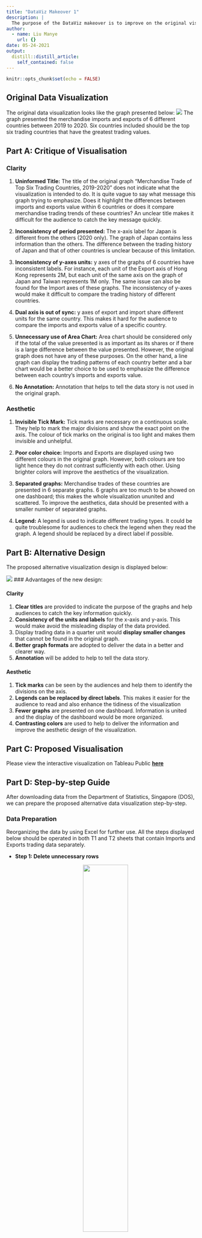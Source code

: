 ```yaml
---
title: "DataViz Makeover 1"
description: |
  The purpose of the DataViz makeover is to improve on the original visualization. The limitations of the original graph will be pointed out. An alternative data to solve the original issues. 
author:
  - name: Liu Manye
    url: {}
date: 05-24-2021
output:
  distill::distill_article:
    self_contained: false
---
```



```r
knitr::opts_chunk$set(echo = FALSE)
```

## Original Data Visualization

The original data visualization looks like the graph presented below:
![](img/image01.jpg)
The graph presented the merchandise imports and exports of 6 different countries between 2019 to 2020. Six countries included should be the top six trading countries that have the greatest trading values. 


## Part A: Critique of Visualisation

### Clarity

1. **Uninformed Title:** The title of the original graph “Merchandise Trade of Top Six Trading Countries, 2019-2020” does not indicate what the visualization is intended to do. It is quite vague to say what message this graph trying to emphasize. Does it highlight the differences between imports and exports value within 6 countries or does it compare merchandise trading trends of these countries? An unclear title makes it difficult for the audience to catch the key message quickly. 

2. **Inconsistency of period presented:** The x-axis label for Japan is different from the others (2020 only). The graph of Japan contains less information than the others. The difference between the trading history of Japan and that of other countries is unclear because of this limitation.

3. **Inconsistency of y-axes units:** y axes of the graphs of 6 countries have inconsistent labels. For instance, each unit of the Export axis of Hong Kong represents 2M, but each unit of the same axis on the graph of Japan and Taiwan represents 1M only. The same issue can also be found for the Import axes of these graphs. The inconsistency of y-axes would make it difficult to compare the trading history of different countries.

4. **Dual axis is out of sync:** y axes of export and import share different units for the same country. This makes it hard for the audience to compare the imports and exports value of a specific country.

5. **Unnecessary use of Area Chart:** Area chart should be considered only if the total of the value presented is as important as its shares or if there is a large difference between the value presented. However, the original graph does not have any of these purposes. On the other hand, a line graph can display the trading patterns of each country better and a bar chart would be a better choice to be used to emphasize the difference between each country’s imports and exports value. 

6. **No Annotation:** Annotation that helps to tell the data story is not used in the original graph.


### Aesthetic

1. **Invisible Tick Mark:** Tick marks are necessary on a continuous scale. They help to mark the major divisions and show the exact point on the axis. The colour of tick marks on the original is too light and makes them invisible and unhelpful. 

2. **Poor color choice:** Imports and Exports are displayed using two different colours in the original graph. However, both colours are too light hence they do not contrast sufficiently with each other. Using brighter colors will improve the aesthetics of the visualization. 

3. **Separated graphs:** Merchandise trades of these countries are presented in 6 separate graphs. 6 graphs are too much to be showed on one dashboard; this makes the whole visualization ununited and scattered. To improve the aesthetics, data should be presented with a smaller number of separated graphs.

4. **Legend:** A legend is used to indicate different trading types. It could be quite troublesome for audiences to check the legend when they read the graph. A legend should be replaced by a direct label if possible.



## Part B: Alternative Design

The proposed alternative visualization design is displayed below:

![](img/image02.jpg)
### Advantages of the new design: 

#### Clarity

1. **Clear titles** are provided to indicate the purpose of the graphs and help audiences to catch the key information quickly.
2. **Consistency of the units and labels** for the x-axis and y-axis. This would make avoid the misleading display of the data provided.
3. Display trading data in a quarter unit would **display smaller changes** that cannot be found in the original graph.
4. **Better graph formats** are adopted to deliver the data in a better and clearer way. 
5. **Annotation** will be added to help to tell the data story.

#### Aesthetic

1. **Tick marks** can be seen by the audiences and help them to identify the divisions on the axis.
2. **Legends can be replaced by direct labels**. This makes it easier for the audience to read and also enhance the tidiness of the visualization
3. **Fewer graphs** are presented on one dashboard. Information is united and the display of the dashboard would be more organized.
4. **Contrasting colors** are used to help to deliver the information and improve the aesthetic design of the visualization. 



## Part C: Proposed Visualisation

Please view the interactive visualization on Tableau Public [**here**](https://public.tableau.com/app/profile/manye.liu/viz/DataVisualization_16223090271340/Finallook)



## Part D: Step-by-step Guide
After downloading data from the Department of Statistics, Singapore (DOS), we can prepare the proposed alternative data visualization step-by-step.

### Data Preparation
Reorganizing the data by using Excel for further use. All the steps displayed below should be operated in both T1 and T2 sheets that contain Imports and Exports trading data separately.

* **Step 1: Delete unnecessary rows**
<center>
![](img/image03.jpg){width=50%}
<center>


* **Step 2: Rename undesired data**
Since this DataViz Makeover will only focus on the merchandise trade of the top 6 countries (Mainland China, Malaysia, United States. Taiwan, Japan, and Hong Kong) from the beginning of 2019 to the end of 2020, undesired data should be removed until the sheets look like the image below:
<center>
![](img/image04.jpg){width=70%}


* **Step 3: Reorganizing data**
Tableau recognizes variables by column. Because of this feature, the original data needs to be reorganized. First of all, we need to create a new worksheet named 'Data' in the original excel file.  Add new headers in the Datasheet. There will be in total 4 variables and we should name them “Country”, “Time”, “Imports (K)”, and “Exports (K)”. “K” in the header stands for Thousand Dollars.
Copy data from the original sheets and paste them into Data under corresponding headers. Remember to select the Transpose option while pasting.
In order to let Tableau recognizes the "Time" variable as Date, we need to make sure data under the Time header is in the format of Date.
<center>
![](img/image05.jpg){width=50%}
<center>


* **Step 4: Delete undesired sheets**
Delete Content, T1, and T2 from the file. Only the sheet 'Data' should be kept.


### Importing Data into Tableau

* **Step 1: Open Excel file in Tableau**
After open Tableau, select File from panel above to open the file we prepared:


* **Step 2: Change the data type**
Making sure all the variables are in the correct data types.
‘Country’ should be a string format, recognized as Geographic role in Country. ‘Time’ should be recognized as Date. Exports (K) and Imports (K) should in the format of Number (whole).
<center>
![](img/image07.jpg){width=50%}
<center>



### Creating Worksheets
There are two main purposes of the original graph, hence two worksheets will be created in this DataViz Makeover to ensure the proposed visualization can have all the functions that the original graph has.

#### Worksheet 1: Balance of Trade of the top 6 countries

* **Step 1: Add a new variable**
To draw the first graph, we need to add a new variable in Tableau that represents the Net Exports/ Balance of Trade of 6 selected countries.
Get into the worksheet window, select Analysis > Create Calculated Field. Creating the formula of Net Exports by dragging the existed variables into the newly opened window and name it Net Exports (K): 
<center>
![](img/image08.jpg){width=50%}
<center>

Then we can find a new variable called 'Net Exports (K)' on the left side panel.


* **Step 2: Set up the graph**
Filling the columns and rows using existed variables as the image below. 
Tableau will automatically draw the graph in a horizontal bar format.
<center>
![](img/image09.jpg){width=70%}


* **Step 3: Improve the design**
The following procedures should be performed to improve the design of the graph:

* Coloring the table based on the sum of the Net Exports of each year.Set the colors into a 2 steps color palette. In this way, the bar will be displayed in red if the Net Exports of a particular country are negative and blue otherwise. The two colors selected by Tableau are quite rich and significantly contrast with each other and the background, therefore we will keep the color choice in this way. The color card is going to be hidden from the graph since they are not necessary for the audience.
<center>
![](img/image10.jpg){width=70%}


* Adding mark labels by selecting ‘Sum Net Export (K)’ under Label. Set the font size of the label to 8 and make the text bold. Set the labels into a lighter black so that they would not all the attention from the audience. Mark labels will help to identify the represented value of each bar.


* Sort the graph in a descending order based on the sum of Net Exports values in 2020 (since the data in the latest year could be more important for the users). The will make the graph more organized.


* Formatting the tick marks on the x-axis into a darker black. Net export value is a continuous scale. Thick mark help to show the exact point on the axis.

 
* Add title ‘Balance of Trade of Top 6 Countries (2019-2020)’. The font size is set to be 15 and bold.

 
* Add Annotation by right-clicking the bars that worth attention. The font size of the annotation is set to be 10 and bold. If the important change is an improvement, the annotation would be green. If the change is degeneration, the color of the annotation would be red.

The resultant graph is as follows:
![](img/image12.jpg)

#### Worksheet 2: Comparison of the Merchandise Trading Patterns of Top 6 Countries

* **Step 1: Set up the graph**
Filling the columns and rows using existed variables as the image displayed below. Color the graph based on variable Country. Under Show Me, I selected Line (continuous) try. The resultant graph is shown below:
<center>
![](img/image13.jpg){width=70%}

A line graph has drawn here since we want to compare changes over the same period for all 6 countries. Line graph serves better than bar graph here since it can display some small changes within a period of time.
The data covers merchandise trades over 2 years. In order to catch significant small changes and avoid messiness at the same time, the column is filled with Quarters (Time) instead of Years or Months.



* **Step 2: Improve the design**

The following procedures should be performed to improve the design of the graph:

* Ensure the y-axis for both the Exports and Imports sections share the same range so that the y-axis of the whole visualization is consistent. To achieve this, I set a fixed range for both y-axes as follows:
<center>
![](img/image14.jpg){width=50%}


* Reset the color of Malaysia to purple since the turquoise color originally chosen by Tableau does not efficiently contrast to some other colors in the graph (such as green and blue). Colors that strongly contrast with each other would help the users to read and compare the trading patterns of different countries. 
<center>
![](img/image15.jpg){width=50%}


* Adding labels and removing legend from the graph. Select ‘Country’ under Label and set the font size to 8 and bold. Make sure the label matches the mark color so audiences would know which line it indicates. A direct label is more convenient to read compares to legend.
<center>
![](img/image16.jpg){width=50%}

* Formatting the tick marks on the axis into a darker black. Net exports value and Time are both continuous scales. Thick mark necessary for continuous scales.
 
* Add title ‘Merchandise Trading Patterns of Top 6 Countries (2019-2020)’. The font size is set to be 15 and bold.
 
* Add annotation to emphasize the main finding of the graph. The font size of the annotation is set to be 8 and bold.

The resultant graph is as follows:
![](img/image17.jpg)

### Creating Worksheets
To display both worksheets on a single page, we need to create a new dashboard. 
The final look of the dashboard is presented below:
![](img/image19.jpg)

## Part E: Main Observations from New Visualization

1. Based on the graph **Balance of Trade of Top 6 Countries (2019-2020)**, the balance of trade of these countries can be analyzed.

* Hong Kong is always the one that has the greatest trade surplus (Exports > Imports) and Taiwan is the one that always has the greatest trade deficits (Exports <Imports). The abnormal trade surplus and deficits figure indicate there is a trade imbalance in these two regions. Taiwan kept having huge deficits means its national income flowed aboard and its economic performance is weakened during these two years.  Investors who are considering investing in Taiwanese business or currency may need to put more thought into their decisions. On the other hand, the giant trade surplus of Hong Kong can also be seen from the graph Merchandise Trading Patterns of Top 6 Countries (2019-2020). Throughout the past two years, Hong Kong can be ranked second when it comes to export value, but the value of its imports is always significantly smaller than the others. Always having a huge surplus does not necessarily be a good sign. It means Hong Kong strongly reliant on foreign trade. The economic growth of Hong Kong could be unstable since it is easily affected.

* Mainland China kept having a good proportion of trade surplus in two consecutive years. This indicates the economic growth of Mainland China is quite healthy and sustainable compares to the others.

* There is a tremendous increment in the Net Exports of the United States from 2019 to 2020. It increased from a deficit of 14,400,862 thousand dollars to a surplus of 5,674,400 thousand dollars. This abnormally fast improvement may worth people’s attention and further study could be done to explore the reason behind it.

* While all the other countries are having increases in their net exports, Malaysia and Taiwan still experienced deterioration in their trade deficits. Especially for Malaysia, which experienced a 1494.93% increment in its trade deficits. This could be an indication of Malaysia’s poor economic performance in 2020.

2. Based on the graph **Merchandise Trading Patterns of Top 6 Countries (2019-2020)**, the historical trading patterns of these countries can be compared and analyzed.

* Mainland China almost maintains 1st position for both the sum of the exports and imports value throughout these two years. This most likely thanks to its great population base.

* Many big-sized fluctuations occur since the fourth quarter of 2019. Both Mainland China and Malaysia had a huge decrease in their exports and imports value. China successfully stopped the decreasing trend after 1 quarter of the time, but around 4758 million dollars of exports was already lost. However, Malaysia’s trading trend kept decreasing for half a year and around 5918 million dollars of export value was reduced. This also explained why Malaysia is the only country that had a negative growth rate in these two years. The United States, on the other hand, had an abnormal increment in the value of its exports after 2019 Q4. The different experiences of these three countries during this period require further research to be explained. 

* Mainland China, The United States, and Malaysia also had more fluctuated patterns compare to the other 3 countries in the past two years.















